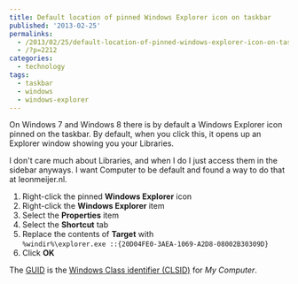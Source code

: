 ```yaml
---
title: Default location of pinned Windows Explorer icon on taskbar
published: '2013-02-25'
permalinks:
  - /2013/02/25/default-location-of-pinned-windows-explorer-icon-on-taskbar/
  - /?p=2212
categories:
  - technology
tags:
  - taskbar
  - windows
  - windows-explorer
---
```


On Windows 7 and Windows 8 there is by default a Windows Explorer icon pinned on the taskbar. By default, when you click this, it opens up an Explorer window showing you your Libraries.

I don't care much about Libraries, and when I do I just access them in the sidebar anyways. I want Computer to be default and found a way to do that at leonmeijer.nl.

1. Right-click the pinned <b>Windows Explorer</b> icon
1. Right-click the <b>Windows Explorer</b> item
1. Select the <b>Properties</b> item
1. Select the <b>Shortcut</b> tab
1. Replace the contents of <b>Target</b> with<br/>
   `%windir%\explorer.exe ::{20D04FE0-3AEA-1069-A2D8-08002B30309D}`
1. Click <b>OK</b>

The <a href="http://en.wikipedia.org/wiki/GUID">GUID</a> is the <a href="http://www.autohotkey.com/docs/misc/CLSID-List.htm">Windows Class identifier (CLSID)</a> for <i>My Computer</i>.

